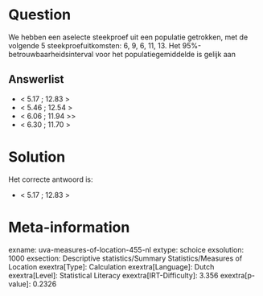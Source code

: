 Question
========

We hebben een aselecte steekproef uit een populatie getrokken, met de
volgende 5 steekproefuitkomsten: 6, 9, 6, 11, 13. Het
95%-betrouwbaarheidsinterval voor het populatiegemiddelde is gelijk aan


Answerlist
----------

* < 5.17 ; 12.83 >
* < 5.46 ; 12.54 >
* < 6.06 ; 11.94 >>
* < 6.30 ; 11.70 >

Solution
========

Het correcte antwoord is: 

* < 5.17 ; 12.83 >

Meta-information
================
exname: uva-measures-of-location-455-nl
extype: schoice
exsolution: 1000
exsection: Descriptive statistics/Summary Statistics/Measures of Location
exextra[Type]: Calculation
exextra[Language]: Dutch
exextra[Level]: Statistical Literacy
exextra[IRT-Difficulty]: 3.356
exextra[p-value]: 0.2326
